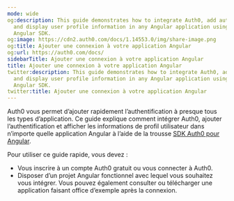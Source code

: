 ```yaml
---
mode: wide
og:description: This guide demonstrates how to integrate Auth0, add authentication,
  and display user profile information in any Angular application using the Auth0
  Angular SDK.
og:image: https://cdn2.auth0.com/docs/1.14553.0/img/share-image.png
og:title: Ajouter une connexion à votre application Angular
og:url: https://auth0.com/docs/
sidebarTitle: Ajouter une connexion à votre application Angular
title: Ajouter une connexion à votre application Angular
twitter:description: This guide demonstrates how to integrate Auth0, add authentication,
  and display user profile information in any Angular application using the Auth0
  Angular SDK.
twitter:title: Ajouter une connexion à votre application Angular
---
```




Auth0 vous permet d’ajouter rapidement l’authentification à presque tous les types d’application. Ce guide explique comment intégrer Auth0, ajouter l’authentification et afficher les informations de profil utilisateur dans n’importe quelle application Angular à l’aide de la trousse [SDK Auth0 pour Angular](https://github.com/auth0/auth0-angular).

Pour utiliser ce guide rapide, vous devez :

* Vous inscrire à un compte Auth0 gratuit ou vous connecter à Auth0.
* Disposer d’un projet Angular fonctionnel avec lequel vous souhaitez vous intégrer. Vous pouvez également consulter ou télécharger une application faisant office d’exemple après la connexion.